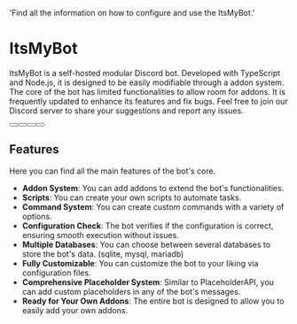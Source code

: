 

  'Find all the information on how to configure and use the ItsMyBot.'

# ItsMyBot 

ItsMyBot is a self-hosted modular Discord bot. Developed with TypeScript and Node.js, it is designed to be easily modifiable through a addon system. The core of the bot has limited functionalities to allow room for addons. It is frequently updated to enhance its features and fix bugs. Feel free to join our Discord server to share your suggestions and report any issues.

<div className="not-prose mb-16 mt-6 flex flex-wrap gap-3">
  <Button href="https://builtbybit.com/resources/24369/" arrow="right" children="Download" />
  <Button href="https://builtbybit.com/ItsMyBot" children="Addons Store" variant="outline" />
  <Button href="https://github.com/itsme-to/ItsMyBot" children="Source" variant="outline" />
  <Button href="https://itsme.to/discord" children="Support" variant="outline" />
</div>

## Features
Here you can find all the main features of the bot's core.

- **Addon System**: You can add addons to extend the bot's functionalities.
- **Scripts**: You can create your own scripts to automate tasks.
- **Command System**: You can create custom commands with a variety of options.
- **Configuration Check**: The bot verifies if the configuration is correct, ensuring smooth execution without issues.
- **Multiple Databases**: You can choose between several databases to store the bot's data. (sqlite, mysql, mariadb)
- **Fully Customizable**: You can customize the bot to your liking via configuration files.
- **Comprehensive Placeholder System**: Similar to PlaceholderAPI, you can add custom placeholders in any of the bot's messages.
- **Ready for Your Own Addons**: The entire bot is designed to allow you to easily add your own addons.
